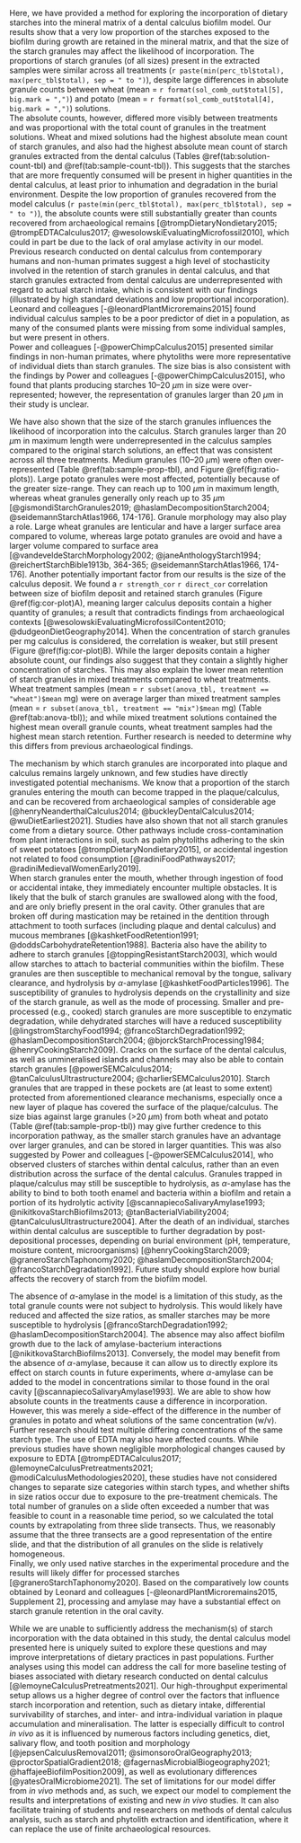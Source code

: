 <!-- Big summary/important statement for the science -->
Here, we have provided a method for exploring the incorporation of dietary 
starches into the mineral matrix of a dental calculus biofilm model. Our results show
that a very low proportion of the starches exposed to the biofilm during growth are
retained in the mineral matrix, and that the size of the starch granules
may affect the likelihood of incorporation. The proportions of starch granules 
(of all sizes) present in the extracted samples were similar across all treatments
(`r paste(min(perc_tbl$total), max(perc_tbl$total), sep = " to ")`), 
despite large differences in absolute granule counts between wheat 
(mean = `r format(sol_comb_out$total[5], big.mark = ",")`) 
and potato
(mean = `r format(sol_comb_out$total[4], big.mark = ",")`)
solutions.  
The absolute counts, however, differed more visibly between treatments and was
proportional with the total count of granules in the treatment solutions. Wheat 
and mixed solutions had the highest absolute mean count of starch granules, and 
also had the highest absolute mean count of starch granules extracted from the 
dental calculus
(Tables \@ref(tab:solution-count-tbl) and \@ref(tab:sample-count-tbl)).
This suggests that the starches that are more frequently consumed will be present
in higher quantities in the dental calculus, at least prior to inhumation and 
degradation in the burial environment. 
Despite the low proportion of granules recovered from the model calculus 
(`r paste(min(perc_tbl$total), max(perc_tbl$total), sep = " to ")`),
the absolute counts were still substantially greater than counts recovered from 
archaeological remains 
[@trompDietaryNondietary2015; @trompEDTACalculus2017; @wesolowskiEvaluatingMicrofossil2010], which could in part be due to the 
lack of oral amylase activity in our model. 
<!-- Scientific findings as extension of previous work -->
Previous research conducted on dental calculus from contemporary humans and non-human
primates suggest a high level of stochasticity involved in the retention of 
starch granules in dental calculus, and that starch granules extracted from dental 
calculus are underrepresented with regard
to actual starch intake, which is consistent with our findings (illustrated by high
standard deviations and low proportional incorporation).
Leonard and colleagues [-@leonardPlantMicroremains2015] found individual
calculus samples to be a poor predictor of diet in a population, as many of the 
consumed plants were missing from some individual samples, but were present in others.   
Power and colleagues [-@powerChimpCalculus2015] 
presented similar findings in non-human primates, where phytoliths were more
representative of individual diets than starch granules.
The size bias is also consistent with the findings by Power and colleagues
[-@powerChimpCalculus2015],
who found that plants producing starches 10--20 $\mu$m in
size were over-represented; however, the representation of granules larger than
20 $\mu$m in their study is unclear.

We have also shown that the size of the starch granules influences the likelihood
of incorporation into the calculus. Starch granules larger than 20 $\mu$m in
maximum length were underrepresented in the calculus samples compared to the original 
starch solutions, an effect that was consistent across all three treatments. Medium
granules (10--20 $\mu$m) were often over-represented
(Table \@ref(tab:sample-prop-tbl), 
and 
Figure \@ref(fig:ratio-plots)).
Large potato granules were most affected, potentially because of the greater
size-range. They can reach up to 100 $\mu$m in maximum length, whereas wheat 
granules generally only reach up to 35 $\mu$m 
[@gismondiStarchGranules2019; @haslamDecompositionStarch2004; @seidemannStarchAtlas1966, 174-176].
Granule morphology may also play a role. Large wheat granules 
are lenticular and have a larger surface area compared 
to volume, whereas large potato granules are ovoid and have a larger volume
compared to surface area 
[@vandeveldeStarchMorphology2002; @janeAnthologyStarch1994; @reichertStarchBible1913b, 364-365; @seidemannStarchAtlas1966, 174-176]. 
Another potentially important factor 
from our results is the size of the calculus deposit. We found a 
`r strength_cor` `r direct_cor` correlation between size of biofilm deposit and
retained starch granules (Figure \@ref(fig:cor-plot)A), meaning larger calculus
deposits contain a higher quantity of granules;
a result that contradicts findings from archaeological contexts
[@wesolowskiEvaluatingMicrofossilContent2010; @dudgeonDietGeography2014].
When the concentration of starch granules
per mg calculus is considered, the correlation is weaker, but still present
(Figure \@ref(fig:cor-plot)B).
While the larger deposits contain a higher absolute count, our findings also suggest
that they contain a slightly higher concentration of starches. This may also explain
the lower mean retention of starch granules in mixed treatments compared to
wheat treatments. Wheat treatment samples (mean = `r subset(anova_tbl, treatment == "wheat")$mean` mg) were on average larger than mixed treatment samples (mean = `r subset(anova_tbl, treatment == "mix")$mean` mg) (Table \@ref(tab:anova-tbl)); and while mixed treatment solutions contained the highest mean overall
granule counts, wheat treatment samples had the highest mean starch retention.
Further research is needed to determine why this differs from previous archaeological
findings.

<!-- How are starch granules trapped in dental calculus? Does anyone actually know? 
-->
The mechanism by which starch granules are incorporated into plaque and calculus 
remains largely unknown, and few studies have directly investigated potential
mechanisms. We know that a proportion of the starch granules entering 
the mouth can become trapped in the plaque/calculus, and can be recovered from
archaeological samples of considerable age 
[@henryNeanderthalCalculus2014; @buckleyDentalCalculus2014; @wuDietEarliest2021]. 
Studies have also shown that not all starch granules come from a dietary source. 
Other pathways include cross-contamination from plant interactions in soil, such 
as palm phytoliths adhering to the skin of sweet potatoes 
[@trompDietaryNondietary2015], 
or accidental ingestion not related to food consumption 
[@radiniFoodPathways2017; @radiniMedievalWomenEarly2019].  
When starch granules enter the mouth, whether through ingestion of food or accidental
intake, they immediately encounter multiple obstacles. It is likely
that the bulk of starch granules are swallowed along with the food, and are 
only briefly present in the oral cavity. Other granules that are broken off
during mastication may be retained in the dentition through attachment to 
tooth surfaces (including plaque and dental calculus) and mucous membranes 
[@kashketFoodRetention1991; @doddsCarbohydrateRetention1988].
Bacteria also have the ability to adhere to starch granules 
[@toppingResistantStarch2003],
which would allow starches to attach to bacterial communities within the biofilm.
These granules are then
susceptible to mechanical removal by the tongue, salivary clearance, and hydrolysis
by $\alpha$-amylase [@kashketFoodParticles1996].
The susceptibility of granules to hydrolysis depends on the crystallinity and size
of the starch granule, as well as the mode of processing. Smaller and pre-processed
(e.g., cooked) starch granules are more susceptible to enzymatic degradation, 
while dehydrated starches will have a reduced susceptibility
[@lingstromStarchyFood1994; @francoStarchDegradation1992; @haslamDecompositionStarch2004; 
@bjorckStarchProcessing1984; @henryCookingStarch2009].
Cracks on the surface of the dental calculus, as well as unmineralised islands 
and channels may also be able to contain starch granules 
[@powerSEMCalculus2014; @tanCalculusUltrastructure2004; @charlierSEMCalculus2010].
Starch granules that are trapped in these pockets are (at least to some extent) 
protected from aforementioned clearance mechanisms, especially once
a new layer of plaque has covered the surface of the plaque/calculus. 
The size bias against large granules (>20 $\mu$m) from both wheat and potato 
(Table \@ref(tab:sample-prop-tbl)) may give further credence to
this incorporation pathway, as the smaller starch granules have an advantage over
larger granules, and can be stored in larger quantities.
This was also suggested by Power and colleagues [-@powerSEMCalculus2014], who
observed clusters of starches within dental calculus, rather than an even 
distribution across the surface of the dental calculus.
Granules trapped 
in plaque/calculus may still be susceptible to hydrolysis, as $\alpha$-amylase has
the ability to bind to both tooth enamel and bacteria within a biofilm and retain
a portion of its hydrolytic activity
[@scannapiecoSalivaryAmylase1993; @nikitkovaStarchBiofilms2013; @tanBacterialViability2004; @tanCalculusUltrastructure2004].
After the death of an individual, starches within dental calculus are susceptible 
to further degradation by post-depositional processes, depending on burial environment 
(pH, temperature, moisture content, microorganisms)
[@henryCookingStarch2009; @graneroStarchTaphonomy2020; @haslamDecompositionStarch2004; @francoStarchDegradation1992].
Future study should explore how burial affects the recovery of starch from the
biofilm model. <!-- I may get to it eventually, but it would be great if someone else could look at this! -->

<!-- in summary: we know very little about the mechanism behind how starches 
become trapped in dental calculus, but it would be nice to find out more. -->

<!-- limitations of the platform show which questions would be unanswered -->
The absence of $\alpha$-amylase in the model is a limitation of this study, as 
the total granule counts were not subject to hydrolysis. This would likely have 
reduced and affected the size ratios, as smaller starches may be more 
susceptible to hydrolysis 
[@francoStarchDegradation1992; @haslamDecompositionStarch2004]. The absence may
also affect biofilm growth due to the lack of amylase-bacterium interactions
[@nikitkovaStarchBiofilms2013]. Conversely, the model may benefit from the
absence of $\alpha$-amylase, because it can allow us to directly explore
its effect on starch counts in future experiments, where $\alpha$-amylase can be 
added to the model in concentrations similar to those found in the oral cavity
[@scannapiecoSalivaryAmylase1993]. 
We are able to show how absolute counts in the treatments cause a difference in
incorporation. However, this
was merely a side-effect of the difference in the number of granules in potato and 
wheat solutions of the same concentration (w/v). Further research should test 
multiple differing concentrations of the same starch type.
The use of EDTA may also have affected counts. While previous studies have shown 
negligible morphological changes caused by exposure to EDTA 
[@trompEDTACalculus2017; @lemoyneCalculusPretreatments2021; @modiCalculusMethodologies2020], 
these studies have not considered changes to separate size
categories within starch types, and whether shifts in size ratios occur due to
exposure to the pre-treatment chemicals.
The total number of granules on a slide often exceeded a number that 
was feasible to count in a reasonable time period, so we calculated the total 
counts by extrapolating from three slide transects. 
Thus, we reasonably assume that the three transects are a good representation 
of the entire slide, and that the distribution of all granules on the slide is 
relatively homogeneous.   
Finally, we only used native starches in the experimental procedure and the results 
will likely differ for processed starches [@graneroStarchTaphonomy2020]. 
Based on the comparatively low counts obtained by Leonard
and colleagues [-@leonardPlantMicroremains2015, Supplement 2], processing and amylase
may have a substantial effect on starch granule retention in the oral cavity.

<!-- How this engineering will facilitate future research -->

While we are unable to sufficiently address the 
mechanism(s) of starch incorporation with the data obtained in this study, 
the dental calculus model presented here is uniquely suited to explore 
these questions and may improve interpretations of dietary practices in past 
populations. Further analyses using this model can address the call for more 
baseline testing of biases associated with dietary research conducted on dental calculus 
[@lemoyneCalculusPretreatments2021].
Our high-throughput experimental setup allows us a
higher degree of control over the factors that influence starch incorporation and
retention, such as dietary intake, differential survivability of starches, 
and inter- and intra-individual variation in plaque accumulation and mineralisation.
The latter is especially difficult to control *in vivo* as it is influenced by 
numerous factors including genetics, diet, salivary flow, and tooth position and
morphology 
[@jepsenCalculusRemoval2011; @simonsoroOralGeography2013; @proctorSpatialGradient2018; @fagernasMicrobialBiogeography2021; @haffajeeBiofilmPosition2009], 
as well as evolutionary differences [@yatesOralMicrobiome2021]. The set of
limitations for our model differ from *in vivo* methods and, as such, we expect
our model to complement the results and interpretations of existing and new
*in vivo* studies.
It can also facilitate training of students and researchers on methods of 
dental calculus analysis, such as starch and phytolith extraction and 
identification, where it can replace the use of finite archaeological resources.  

<!-- we still need to replicate results and do more science... but pretty cool, right? -->
